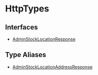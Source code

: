 
# HttpTypes

## Interfaces

- [AdminStockLocationResponse](HttpTypes/interfaces/types.HttpTypes.AdminStockLocationResponse.mdx)

## Type Aliases

- [AdminStockLocationAddressResponse](HttpTypes/types/types.HttpTypes.AdminStockLocationAddressResponse.mdx)
